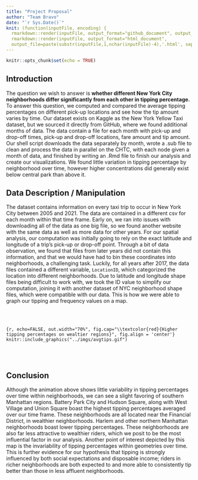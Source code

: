 ```yaml
---
title: "Project Proposal"
author: "Team Bravo"
date: "`r Sys.Date()`"
knit: (function(inputFile, encoding) {
  rmarkdown::render(inputFile, output_format="github_document", output_file="README.md");
  rmarkdown::render(inputFile, output_format="html_document", 
  output_file=paste(substr(inputFile,1,nchar(inputFile)-4),'.html', sep=""))})
---
```


```r
knitr::opts_chunk$set(echo = TRUE)
```

## Introduction

The question we wish to answer is **whether different New York City neighborhoods differ significantly from each other in tipping percentage.** To answer this question, we computed and compared the average tipping percentages on different pick-up locations and see how the tip amount varies by time. Our dataset exists on Kaggle as the New York Yellow Taxi dataset, but we sourced it directly from GitHub, where we found additional months of data. The data contain a file for each month with pick-up and drop-off times, pick-up and drop-off locations, fare amount and tip amount. Our shell script downloads the data separately by month, wrote a .sub file to clean and process the data in parallel on the CHTC, with each node given a month of data, and finished by writing an .Rmd file to finish our analysis and create our visualizations. We found little variation in tipping percentage by neighborhood over time, however higher concentrations did generally exist below central park than above it.

## Data Description / Manipulation

The dataset contains information on every taxi trip to occur in New York City between 2005 and 2021. The data are contained in a different csv for each month within that time frame. Early on, we ran into issues with downloading all of the data as one big file, so we found another website with the same data as well as more data for other years. For our spatial analysis, our computation was initially going to rely on the exact latitude and longitude of a trip’s pick-up or drop-off point. Through a bit of data observation, we found that files from later years did not contain this information, and that we would have had to bin these coordinates into neighborhoods, a challenging task. Luckily, for all years after 2017, the data files contained a different variable, `LocationID`, which categorized the location into different neighborhoods. Due to latitude and longitude shape files being difficult to work with, we took the ID value to simplify our computation, joining it with another dataset of NYC neighborhood shape files, which were compatible with our data. This is how we were able to graph our tipping and frequency values on a map. 

<br/><br/>

```{r, echo=FALSE, out.width="70%", fig.cap="\\textcolor{red}{Higher tipping percentages on wealtier regions}", fig.align = 'center'}
knitr::include_graphics("../imgs/avgtips.gif")
```

<br/><br/>

## Conclusion

Although the animation above shows little variability in tipping percentages over time within neighborhoods, we can see a slight favoring of southern Manhattan regions. Battery Park City and Hudson Square, along with West Village and Union Square boast the highest tipping percentages averaged over our time frame. These neighborhoods are all located near the Financial District, in wealthier neighborhoods. Harlem and other northern Manhattan neighborhoods boast lower tipping percentages. These neighborhoods are also far less attractive to wealthier riders, which we posit to be the most influential factor in our analysis. Another point of interest depicted by this map is the invariability of tipping percentages within geometries over time. This is further evidence for our hypothesis that tipping is strongly influenced by both social expectations and disposable income; riders in richer neighborhoods are both expected to and more able to consistently tip better than those in less affluent neighborhoods.


